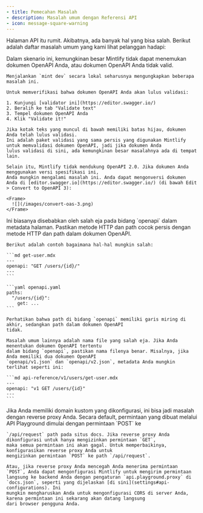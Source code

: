 ```yaml
---
- title: Pemecahan Masalah
- description: Masalah umum dengan Referensi API
- icon: message-square-warning
---
```


Halaman API itu rumit. Akibatnya, ada banyak hal yang bisa salah.
Berikut adalah daftar masalah umum yang kami lihat pelanggan hadapi:

<AccordionGroup>
  <Accordion title="Semua halaman OpenAPI saya benar-benar kosong">
    Dalam skenario ini, kemungkinan besar Mintlify tidak dapat menemukan dokumen OpenAPI Anda,
    atau dokumen OpenAPI Anda tidak valid.

    Menjalankan `mint dev` secara lokal seharusnya mengungkapkan beberapa masalah ini.

    Untuk memverifikasi bahwa dokumen OpenAPI Anda akan lulus validasi:

    1. Kunjungi [validator ini](https://editor.swagger.io/)
    2. Beralih ke tab "Validate text"
    3. Tempel dokumen OpenAPI Anda
    4. Klik "Validate it!"

    Jika kotak teks yang muncul di bawah memiliki batas hijau, dokumen Anda telah lulus validasi.
    Ini adalah paket validasi yang sama persis yang digunakan Mintlify untuk memvalidasi dokumen OpenAPI, jadi jika dokumen Anda
    lulus validasi di sini, ada kemungkinan besar masalahnya ada di tempat lain.

    Selain itu, Mintlify tidak mendukung OpenAPI 2.0. Jika dokumen Anda menggunakan versi spesifikasi ini,
    Anda mungkin mengalami masalah ini. Anda dapat mengonversi dokumen Anda di [editor.swagger.io](https://editor.swagger.io/) (di bawah Edit > Convert to OpenAPI 3):

    <Frame>
      ![](/images/convert-oas-3.png)
    </Frame>
  </Accordion>

  <Accordion title="Salah satu halaman OpenAPI saya benar-benar kosong">
    Ini biasanya disebabkan oleh salah eja pada bidang `openapi` dalam metadata halaman. Pastikan
    metode HTTP dan path cocok persis dengan metode HTTP dan path dalam dokumen OpenAPI.

    Berikut adalah contoh bagaimana hal-hal mungkin salah:

    ```md get-user.mdx
    ---
    openapi: "GET /users/{id}/"
    ---
    ```

    ```yaml openapi.yaml
    paths:
      "/users/{id}":
        get: ...
    ```

    Perhatikan bahwa path di bidang `openapi` memiliki garis miring di akhir, sedangkan path dalam dokumen OpenAPI
    tidak.

    Masalah umum lainnya adalah nama file yang salah eja. Jika Anda menentukan dokumen OpenAPI tertentu
    dalam bidang `openapi`, pastikan nama filenya benar. Misalnya, jika Anda memiliki dua dokumen OpenAPI
    `openapi/v1.json` dan `openapi/v2.json`, metadata Anda mungkin terlihat seperti ini:

    ```md api-reference/v1/users/get-user.mdx
    ---
    openapi: "v1 GET /users/{id}"
    ---
    ```
  </Accordion>

  <Accordion title="Permintaan dari API Playground tidak berfungsi">
    Jika Anda memiliki domain kustom yang dikonfigurasi, ini bisa jadi masalah dengan reverse proxy Anda. Secara
    default, permintaan yang dibuat melalui API Playground dimulai dengan permintaan `POST` ke

    `/api/request` path pada situs docs. Jika reverse proxy Anda dikonfigurasi untuk hanya mengizinkan permintaan `GET`,
    maka semua permintaan ini akan gagal. Untuk memperbaikinya, konfigurasikan reverse proxy Anda untuk
    mengizinkan permintaan `POST` ke path `/api/request`.

    Atau, jika reverse proxy Anda mencegah Anda menerima permintaan `POST`, Anda dapat mengonfigurasi Mintlify untuk mengirim permintaan langsung ke backend Anda dengan pengaturan `api.playground.proxy` di `docs.json`, seperti yang dijelaskan [di sini](settings#api-configurations). Ini
    mungkin mengharuskan Anda untuk mengonfigurasi CORS di server Anda, karena permintaan ini sekarang akan datang langsung
    dari browser pengguna Anda.
  </Accordion>
</AccordionGroup>
